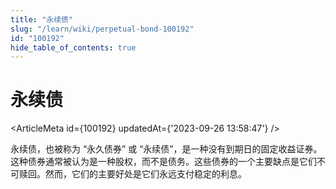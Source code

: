 ```yaml
---
title: "永续债"
slug: "/learn/wiki/perpetual-bond-100192"
id: "100192"
hide_table_of_contents: true
---
```



# 永续债

<ArticleMeta id={100192} updatedAt={'2023-09-26 13:58:47'} />
<div className='border-solid border-b border-t-0 my-4 border-[var(--ifm-color-gray-300)]' />

永续债，也被称为 “永久债券” 或 “永续债”，是一种没有到期日的固定收益证券。这种债券通常被认为是一种股权，而不是债务。这些债券的一个主要缺点是它们不可赎回。然而，它们的主要好处是它们永远支付稳定的利息。
